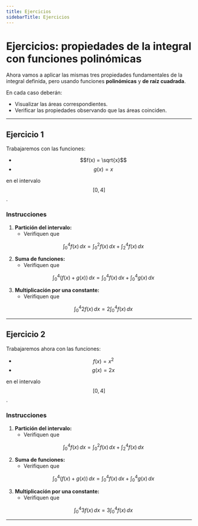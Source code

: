 ```yaml
---
title: Ejercicios
sidebarTitle: Ejercicios
---
```


<link
  rel="stylesheet"
  href="https://cdn.jsdelivr.net/npm/katex/dist/katex.css"
/>

# Ejercicios: propiedades de la integral con funciones polinómicas

Ahora vamos a aplicar las mismas tres propiedades fundamentales de la integral definida, pero usando funciones **polinómicas** y **de raíz cuadrada**.

En cada caso deberán:

- Visualizar las áreas correspondientes.
- Verificar las propiedades observando que las áreas coinciden.

---

## Ejercicio 1

Trabajaremos con las funciones:

- $$f(x) = \sqrt{x}$$
- $$g(x) = x$$

en el intervalo $$[0,4]$$.

### Instrucciones

1. **Partición del intervalo:**  
   - Verifiquen que
   ```math
   \int_0^4 f(x) \, dx = \int_0^2 f(x) \, dx + \int_2^4 f(x) \, dx
   ```
2. **Suma de funciones:**  
   - Verifiquen que
   ```math
   \int_0^4 (f(x) + g(x)) \, dx = \int_0^4 f(x) \, dx + \int_0^4 g(x) \, dx
   ```
3. **Multiplicación por una constante:**  
   - Verifiquen que
   ```math
   \int_0^4 2f(x) \, dx = 2 \int_0^4 f(x) \, dx
   ```

---

## Ejercicio 2

Trabajaremos ahora con las funciones:

- $$f(x) = x^2$$
- $$g(x) = 2x$$

en el intervalo $$[0,4]$$.

### Instrucciones

1. **Partición del intervalo:**  
   - Verifiquen que
   ```math
   \int_0^4 f(x) \, dx = \int_0^2 f(x) \, dx + \int_2^4 f(x) \, dx
   ```
2. **Suma de funciones:**  
   - Verifiquen que
   ```math
   \int_0^4 (f(x) + g(x)) \, dx = \int_0^4 f(x) \, dx + \int_0^4 g(x) \, dx
   ```
3. **Multiplicación por una constante:**  
   - Verifiquen que
   ```math
   \int_0^4 3f(x) \, dx = 3 \int_0^4 f(x) \, dx
   ```

---

